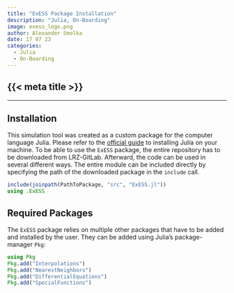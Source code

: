 ```yaml
---
title: "ExESS Package Installation"
description: "Julia, On-Boarding"
image: exess_logo.png
author: Alexander Smolka
date: 17 07 23
categories:
  - Julia
  - On-Boarding
---
```


::: {.hidden }
# {{< meta title >}}
:::

---

## Installation

This simulation tool was created as a custom package for the computer language Julia. Please refer to the [official guide](https://julialang.org/downloads/platform/) to installing Julia on your machine. To be able to use the `ExESS` package, the entire repository has to be downloaded from LRZ-GitLab. Afterward, the code can be used in several different ways. The entire module can be included directly by specifying the path of the downloaded package in the `include` call.
```julia
include(joinpath(PathToPackage, "src", "ExESS.jl"))
using .ExESS
```

## Required Packages

The `ExESS` package relies on multiple other packages that have to be added and installed by the user. They can be added using Julia's package-manager `Pkg`:
```julia
using Pkg
Pkg.add("Interpolations")
Pkg.add("NearestNeighbors")
Pkg.add("DifferentialEquations")
Pkg.add("SpecialFunctions")
```
